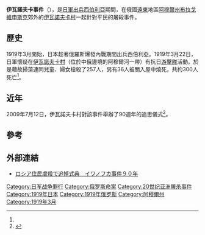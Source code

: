 '''伊瓦諾夫卡事件'''（{{lang-ja|イワノフカ事件}}），是[[西伯利亚干涉|日軍出兵西伯利亞]]期間，在俄國[[遠東|遠東]]地區[[阿穆爾州|阿穆爾州]][[布拉戈維申斯克|布拉戈維申斯克]]郊外的[[伊瓦諾夫卡村|伊瓦諾夫卡村]]一起針對平民的屠殺事件。

== 歷史 ==
1919年3月開始，日本趁著俄羅斯爆發內戰期間出兵西伯利亞。1919年3月22日，日軍懷疑在[[伊瓦諾夫卡村|伊瓦諾夫卡村]]（位於中俄邊境的阿穆爾河一帶）有抗日[[游擊隊|游擊隊]]活動。於是藉故掃蕩連同兒童、婦女槍殺了257人，另有36人被關入屋中燒死，共約300人死亡<ref name="中评电讯" />。

== 近年 ==
2009年7月12日，伊瓦諾夫卡村對該事件舉辦了90週年的追思儀式<ref name="中评电讯">{{zh-hant}}{{cite web |title=日軍在俄屠殺事件90週年舉行追悼儀式 |url=http://mag.chinareviewnews.com/doc/1010/2/0/4/101020403.html?coluid=7&kindid=0&docid=101020403 |publisher=[[中國評論通訊社|中國評論通訊社]] |date=2009-07-12 |accessdate=2011-12-16 |archive-date=2013-12-05 |archive-url=https://web.archive.org/web/20131205081034/http://mag.chinareviewnews.com/doc/1010/2/0/4/101020403.html?coluid=7&kindid=0&docid=101020403 |dead-url=yes }}</ref>。

== 參考 ==
<div class="references-small">
<references />
</div>

== 外部連結 ==
* {{ja}}[https://web.archive.org/web/20130615172640/http://www.47news.jp/CN/200907/CN2009071201000480.html ロシア住民虐殺で追悼式典　イワノフカ事件９０年]

[[Category:日军战争罪行|Category:日军战争罪行]]
[[Category:俄罗斯命案|Category:俄罗斯命案]]
[[Category:20世纪亚洲屠杀事件|Category:20世纪亚洲屠杀事件]]
[[Category:1919年日本|Category:1919年日本]]
[[Category:1919年俄罗斯|Category:1919年俄罗斯]]
[[Category:阿穆爾州|Category:阿穆爾州]]
[[Category:1919年3月|Category:1919年3月]]